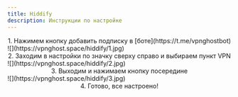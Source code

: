 ```yaml
---
title: Hiddify
description: Инструкции по настройке
---
```


<center>1. Нажимем кнопку добавить подписку в [боте](https://t.me/vpnghostbot)</center>
![](https://vpnghost.space/hiddify/1.jpg)</center>


<center>2. Заходим в настройки по значку сверху справо и выбираем пункт VPN</center>
![](https://vpnghost.space/hiddify/2.jpg)</center>


<center>3. Выходим и нажимаем кнопку посередине</center>
![](https://vpnghost.space/hiddify/3.jpg)</center>


<center>4. Готово, все настроено!</center>